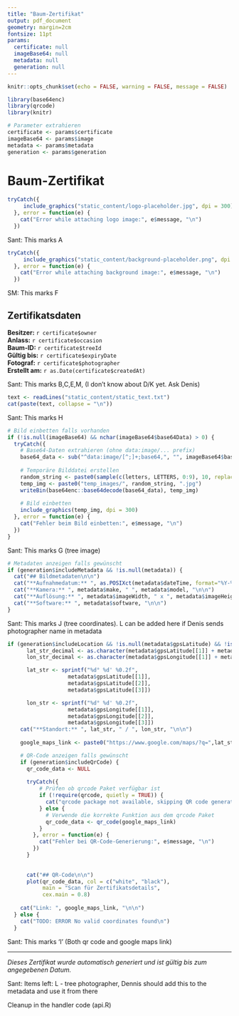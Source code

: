 ```yaml
---
title: "Baum-Zertifikat"
output: pdf_document
geometry: margin=2cm
fontsize: 11pt
params:
  certificate: null
  imageBase64: null
  metadata: null
  generation: null
---
```


```r
knitr::opts_chunk$set(echo = FALSE, warning = FALSE, message = FALSE)
```

```r
library(base64enc)
library(qrcode)
library(knitr)
```

```r
# Parameter extrahieren
certificate <- params$certificate
imageBase64 <- params$image
metadata <- params$metadata
generation <- params$generation
```

# Baum-Zertifikat

```r
tryCatch({
     include_graphics("static_content/logo-placeholder.jpg", dpi = 300)
  }, error = function(e) {
    cat("Error while attaching logo image:", e$message, "\n")
  })

```
Sant: This marks A

```r
tryCatch({
     include_graphics("static_content/background-placeholder.png", dpi = 300)
  }, error = function(e) {
    cat("Error while attaching background image:", e$message, "\n")
  })

```
SM: This marks F


## Zertifikatsdaten

**Besitzer:** `r certificate$owner`  
**Anlass:** `r certificate$occasion`  
**Baum-ID:** `r certificate$treeId`  
**Gültig bis:** `r certificate$expiryDate`  
**Fotograf:** `r certificate$photographer`  
**Erstellt am:** `r as.Date(certificate$createdAt)`

Sant: This marks B,C,E,M, (I don't know about D/K yet. Ask Denis)

```r
text <- readLines("static_content/static_text.txt")
cat(paste(text, collapse = "\n"))
```
Sant: This marks H


```r
# Bild einbetten falls vorhanden
if (!is.null(imageBase64) && nchar(imageBase64$base64Data) > 0) {
  tryCatch({
    # Base64-Daten extrahieren (ohne data:image/... prefix)
    base64_data <- sub("^data:image/[^;]+;base64,", "", imageBase64$base64Data)
    
    # Temporäre Bilddatei erstellen
    random_string <- paste0(sample(c(letters, LETTERS, 0:9), 10, replace = TRUE), collapse = "")
    temp_img <- paste0("temp_images/", random_string, ".jpg")
    writeBin(base64enc::base64decode(base64_data), temp_img)
    
    # Bild einbetten
    include_graphics(temp_img, dpi = 300)
  }, error = function(e) {
    cat("Fehler beim Bild einbetten:", e$message, "\n")
  })
}
```
Sant: This marks G (tree image)



```r
# Metadaten anzeigen falls gewünscht
if (generation$includeMetadata && !is.null(metadata)) {
  cat("## Bildmetadaten\n\n")
  cat("**Aufnahmedatum:** ", as.POSIXct(metadata$dateTime, format="%Y-%m-%dT%H:%M:%S"), "\n\n")
  cat("**Kamera:** ", metadata$make, " ", metadata$model, "\n\n")
  cat("**Auflösung:** ", metadata$imageWidth, " x ", metadata$imageHeight, " Pixel\n\n")
  cat("**Software:** ", metadata$software, "\n\n")
}
```

Sant: This marks J (tree coordinates). L can be added here if Denis sends photographer name in metadata


```r
if (generation$includeLocation && !is.null(metadata$gpsLatitude) && !is.null(metadata$gpsLongitude)) {
      lat_str_decimal <- as.character(metadata$gpsLatitude[[1]] + metadata$gpsLatitude[[2]]/60 + metadata$gpsLatitude[[3]]/3600)
      lon_str_decimal <- as.character(metadata$gpsLongitude[[1]] + metadata$gpsLongitude[[2]]/60 + metadata$gpsLongitude[[3]]/3600)

      lat_str <- sprintf("%d° %d' %0.2f",
                   metadata$gpsLatitude[[1]],
                   metadata$gpsLatitude[[2]],
                   metadata$gpsLatitude[[3]])

      lon_str <- sprintf("%d° %d' %0.2f",
                   metadata$gpsLongitude[[1]],
                   metadata$gpsLongitude[[2]],
                   metadata$gpsLongitude[[3]])
    cat("**Standort:** ", lat_str, " / ", lon_str, "\n\n")
    
    google_maps_link <- paste0("https://www.google.com/maps/?q=",lat_str_decimal,",",lon_str_decimal)

    # QR-Code anzeigen falls gewünscht
    if (generation$includeQrCode) {
      qr_code_data <- NULL
      
      tryCatch({
          # Prüfen ob qrcode Paket verfügbar ist
          if (!require(qrcode, quietly = TRUE)) {
            cat("qrcode package not available, skipping QR code generation\n")
          } else {
            # Verwende die korrekte Funktion aus dem qrcode Paket
            qr_code_data <- qr_code(google_maps_link)
          }
        }, error = function(e) {
          cat("Fehler bei QR-Code-Generierung:", e$message, "\n")
        })
      }
      
    
      cat("## QR-Code\n\n")
      plot(qr_code_data, col = c("white", "black"), 
           main = "Scan für Zertifikatsdetails", 
           cex.main = 0.8)
    
    cat("Link: ", google_maps_link, "\n\n")
  } else {
    cat("TODO: ERROR No valid coordinates found\n")
  }
```
Sant: This marks 'I' (Both qr code and google maps link)


---
*Dieses Zertifikat wurde automatisch generiert und ist gültig bis zum angegebenen Datum.*



Sant: Items left:
L - tree photographer, Dennis should add this to the metadata and use it from there

Cleanup in the handler code (api.R)